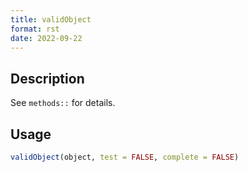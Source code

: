 ```yaml
--- 
title: validObject 
format: rst 
date: 2022-09-22 
--- 
```


## Description

See `methods::` for details.


## Usage

```r
validObject(object, test = FALSE, complete = FALSE)
```


